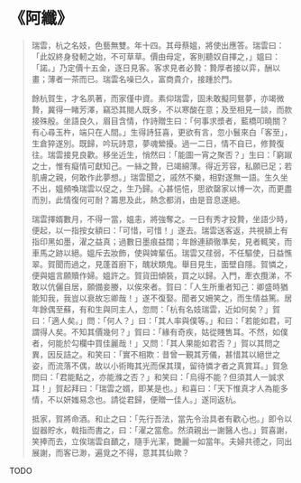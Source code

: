 # 《阿纖》

> 瑞雲，杭之名妓，色藝無雙。年十四。其母蔡媼，將使出應答。瑞雲曰：「此奴終身發軔之始，不可草草。價由母定，客則聽奴自擇之，」媼曰：「諾。」乃定價十五金，逐日見客。客求見者必贄：贄厚者接以弈，酬以畫；薄者一茶而已。瑞雲名噪已久，富商貴介，接踵於門。
>
> 餘杭賀生，才名夙著，而家僅中資。素仰瑞雲，固未敢擬同鴛夢，亦竭微贄，冀得一睹芳澤，竊恐其閱人既多，不以寒酸在意；及至相見一談，而款接殊殷。坐語良久，眉目含情，作詩贈生曰：「何事求漿者，藍橋叩曉關？有心尋玉杵，端只在人間。」生得詩狂喜，更欲有言，忽小鬟來白「客至」，生倉猝遂別。既歸，吟玩詩意，夢魂縈擾。過一二日，情不自已，修贄復往。瑞雲接見良歡。移坐近生，悄然曰：「能圖一宵之聚否？」生曰：「窮踧之士，惟有癡情可獻知己。一絲之贄，已竭綿薄。得近芳容，私願已足；若肌膚之親，何敢作此夢想。」瑞雲聞之，戚然不樂，相對遂無一語。生久坐不出，媼頻喚瑞雲以促之，生乃歸。心甚悒悒，思欲罄家以博一次，而更盡而別，此情復何可耐？籌思及此，熱念都消，由是音息遂絕。
>
> 瑞雲擇婿數月，不得一當，媼恚，將強奪之。一日有秀才投贄，坐語少時，便起，以一指按女額曰：「可惜，可惜！」遂去。瑞雲送客返，共視額上有指印黑如墨，濯之益真；過數日墨痕益闊；年餘連額徹準矣，見者輒笑，而車馬之跡以絕。媼斥去妝飾，使與婢輩伍。瑞雲又荏弱，不任驅使，日益憔翠。賀聞而過之，見蓬首廚下，醜狀類鬼。舉目見生，面壁自隱。賀憐之，便與媼言願贖作婦。媼許之。賀貨田傾裝，買之以歸。入門，牽衣攬涕，不敢以伉儷自居，願備妾媵，以俟來者。賀曰：「人生所重者知己：卿盛時猶能知我，我豈以衰故忘卿哉！」遂不復娶。聞者又姍笑之，而生情益篤。居年餘偶至蘇，有和生與同主人，忽問：「杭有名妓瑞雲，近如何矣？」賀曰：「適人矣。」問：「何人？」曰：「其人率與僕等。」和曰：「若能如君，可謂得人矣。不知其價幾何？」賀曰：「緣有奇疾，姑從賤售耳。不然，如僕者，何能於勾欄中買佳麗哉！」又問：「其人果能如君否？」賀以其問之異，因反詰之。和笑曰：「實不相欺：昔曾一覲其芳儀，甚惜其以絕世之姿，而流落不偶，故以小術晦其光而保其璞，留待憐才者之真賞耳。」賀急問曰：「君能點之，亦能滌之否？」和笑曰：「烏得不能？但須其人一誠求耳！」賀起拜曰：「瑞雲之婿，即某是也。」和喜曰：「天下惟真才人為能多情，不以妍媸易念也。請從君歸，便贈一佳人。」遂同返杭。
>
> 抵家，賀將命酒。和止之曰：「先行吾法，當先令治具者有歡心也。」即令以盥器貯水，戟指而書之，曰：「濯之當愈。然須親出一謝醫人也。」賀喜謝，笑捧而去，立俟瑞雲自靧之，隨手光潔，艷麗一如當年。夫婦共德之，同出展謝，而客已渺，遍覓之不得，意其其仙歟？

TODO
